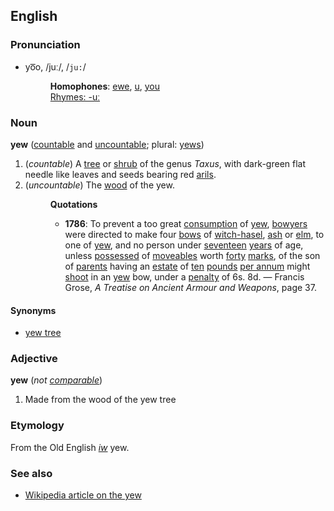 ==English==
===Pronunciation===
* yo͞o, /juː/, /<tt>ju:</tt>/
*:'''Homophones''': [[ewe]], [[u]], [[you]]
*:[[Rhymes:English:-uː|Rhymes: -uː]]

=== Noun ===
'''yew''' ([[countable]] and [[uncountable]]; plural: [[yews]])

# (''countable'') A [[tree]] or [[shrub]] of the genus ''Taxus'', with dark-green flat needle like leaves and seeds bearing red [[arils]].
# (''uncountable'') The [[wood]] of the yew.
#:'''Quotations'''
#:*'''1786''': To prevent a too great [[consumption]] of [[yew]], [[bowyer]]s were directed to make four [[bow]]s of [[witch-hasel]], [[ash]] or [[elm]], to one of [[yew]], and no person under [[seventeen]] [[year]]s of age, unless [[possess]]ed of [[moveable]]s worth [[forty]] [[mark]]s, of the son of [[parent]]s having an [[estate]] of [[ten]] [[pound]]s [[per annum]] might [[shoot]] in an [[yew]] bow, under a [[penalty]] of 6s. 8d. &mdash; Francis Grose, ''A Treatise on Ancient Armour and Weapons'', page 37.

==== Synonyms ====
*[[yew tree]]

===Adjective===
'''yew''' (''not [[comparable]]'')

# Made from the wood of the yew tree


===Etymology===
From the Old English ''[[iw]]'' yew.

===See also===
*[[w:en:Yew|Wikipedia article on the yew]]